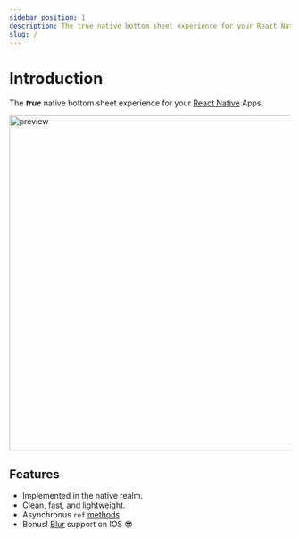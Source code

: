 ```yaml
---
sidebar_position: 1
description: The true native bottom sheet experience for your React Native Apps.
slug: /
---
```



# Introduction

The **_true_** native bottom sheet experience for your [React Native](https://reactnative.dev) Apps.

<img alt="preview" src={preview} width="600"/>

## Features

- Implemented in the native realm.
- Clean, fast, and lightweight.
- Asynchronus `ref` [methods](/reference/methods).
- Bonus! [Blur](/reference/props#blurtint) support on IOS 😎
